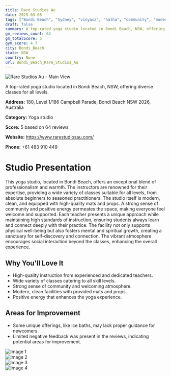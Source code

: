 ```yaml
---
title: Rare Studios Au
date: 2025-03-08
tags: ["Bondi Beach", "Sydney", "vinyasa", "hatha", "community", "modern", "Bondi Beach"]  
draft: false
summary: A top-rated yoga studio located in Bondi Beach, NSW, offering diverse classes for all levels.
gm_reviews_count: 64
gm_totalScore: 5
gym_score: 4.7
city: Bondi_Beach
state: NSW
country: None
url: Bondi_Beach_Rare_Studios_Au
---
```


<div className="aspect-[16/9] relative my-8">
  <img 
    src="https://lh5.googleusercontent.com/p/AF1QipOykyBeOwZidkUUz-nHfbt2GlfqgvpWvQYNP3nN=w1920-h1080-k-no"
    alt="Rare Studios Au - Main View"
    className="object-cover absolute inset-0 w-full h-full rounded-lg"
  />
</div>

A top-rated yoga studio located in Bondi Beach, NSW, offering diverse classes for all levels.

**Address:** 180, Level 1/186 Campbell Parade, Bondi Beach NSW 2026, Australia

**Category:** Yoga studio

**Score:** 5 based on 64 reviews

**Website:** https://www.rarestudiosau.com/

**Phone:** +61 483 910 449

# Studio Presentation

This yoga studio, located in Bondi Beach, offers an exceptional blend of professionalism and warmth. The instructors are renowned for their expertise, providing a wide variety of classes suitable for all levels, from absolute beginners to seasoned practitioners. The studio itself is modern, clean, and equipped with high-quality mats and props. A strong sense of community and positive energy permeates the space, making everyone feel welcome and supported. Each teacher presents a unique approach while maintaining high standards of instruction, ensuring students always learn and connect deeply with their practice. The facility not only supports physical well-being but also fosters mental and spiritual growth, creating a sanctuary for self-discovery and connection. The vibrant atmosphere encourages social interaction beyond the classes, enhancing the overall experience.

## Why You'll Love It

- High-quality instruction from experienced and dedicated teachers.
- Wide variety of classes catering to all skill levels.
- Strong sense of community and welcoming atmosphere.
- Modern, clean facilities with provided mats and props.
- Positive energy that enhances the yoga experience.

## Areas for Improvement

- Some unique offerings, like ice baths, may lack proper guidance for newcomers.
- Limited negative feedback was present in the reviews, indicating potential areas for improvement.

<div className="grid grid-cols-1 xl:grid-cols-2 gap-4 my-8">
<div className="aspect-[4/3] relative"><img src="https://lh5.googleusercontent.com/p/AF1QipPqdv7dK_lFnWqIS4lncIzLUi28ntaSH0OuT25x=w1920-h1080-k-no" alt="Image 1" className="object-cover absolute inset-0 w-full h-full rounded-lg" /></div>
<div className="aspect-[4/3] relative"><img src="https://lh5.googleusercontent.com/p/AF1QipPaCpQ5uihaMw3ZpG4KAk_qrawLBWPFN0Ng0xqw=w1920-h1080-k-no" alt="Image 2" className="object-cover absolute inset-0 w-full h-full rounded-lg" /></div>
<div className="aspect-[4/3] relative"><img src="https://lh5.googleusercontent.com/p/AF1QipPDi9OLZWs9-5FmXMkf3Fi8Tpaf0f1LPjS4rM4B=w1920-h1080-k-no" alt="Image 3" className="object-cover absolute inset-0 w-full h-full rounded-lg" /></div>
<div className="aspect-[4/3] relative"><img src="https://lh5.googleusercontent.com/p/AF1QipOsyGADtdPLhtlNE_pk-Aeb70eHLlFPGKMfHXSG=w1920-h1080-k-no" alt="Image 4" className="object-cover absolute inset-0 w-full h-full rounded-lg" /></div>
</div>